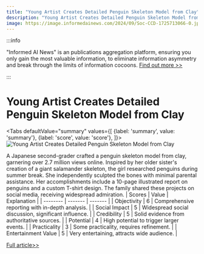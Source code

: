 ```yaml
---
title: "Young Artist Creates Detailed Penguin Skeleton Model from Clay"
description: "Young Artist Creates Detailed Penguin Skeleton Model from Clay"
image: https://image.informedainews.com/2024/09/Soc-CCD-1725713066-0.jpg
---
```



:::info

"Informed AI News" is an publications aggregation platform, ensuring you only gain the most valuable information, to eliminate information asymmetry and break through the limits of information cocoons.  [Find out more >>](/)

:::

# Young Artist Creates Detailed Penguin Skeleton Model from Clay


<Tabs
	defaultValue="summary"
	values={[
	{label: 'summary', value: 'summary'},
	{label: 'score', value: 'score'},
]}>
<TabItem value="summary">
<img
  src="https://image.informedainews.com/2024/09/Soc-CCD-1725713066-0.jpg"
  alt="Young Artist Creates Detailed Penguin Skeleton Model from Clay"
/>



A Japanese second-grader crafted a penguin skeleton model from clay, garnering over 2.7 million views online. Inspired by her older sister's creation of a giant salamander skeleton, the girl researched penguins during summer break. She independently sculpted the bones with minimal parental assistance. Her accomplishments include a 10-page illustrated report on penguins and a custom T-shirt design. The family shared these projects on social media, receiving widespread admiration.
</TabItem>
<TabItem value="score">
	| Scores     | Value   | Explanation |
	| -------- | ------- | ------- |
	| Objectivity  | 6    | Comprehensive reporting with in-depth analysis.    |
	| Social Impact | 5     | Widespread social discussion, significant influence.    |
	| Credibility    | 5    | Solid evidence from authoritative sources.    |
	| Potential    | 4    | High potential to trigger larger events.    |
	| Practicality    | 3    | Some practicality, requires refinement.    |
	| Entertainment Value    | 5    | Very entertaining, attracts wide audience.    |
</TabItem>
</Tabs>

[Full article>>](https://today.line.me/tw/v2/article/ZaklX2X)
